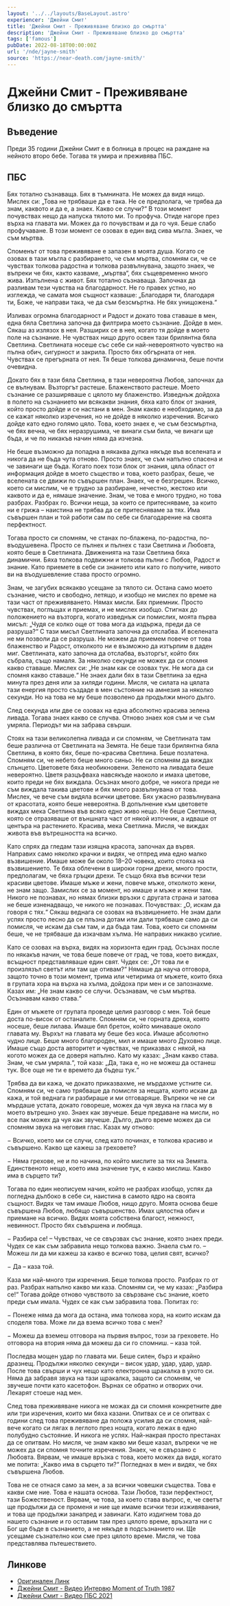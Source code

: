 ```yaml
---
layout: '../../layouts/BaseLayout.astro'
experiencer: 'Джейни Смит'
title: 'Джейни Смит - Преживяване близко до смъртта'
description: 'Джейни Смит - Преживяване близко до смъртта'
tags: ['famous']
pubDate: 2022-08-18T00:00:00Z
url: '/nde/jayne-smith'
source: 'https://near-death.com/jayne-smith/'
---
```


# Джейни Смит - Преживяване близко до смъртта

## Въведение

Преди 35 години Джейни Смит е в болница в процес на раждане на нейното второ бебе. Тогава тя умира и преживява ПБС.

## ПБС

Бях тотално съзнаваща. Бях в тъмнината. Не можех да видя нищо. Мислех си: „Това не трябваше да е така. Не се предполага, че трябва да знам, каквото и да е, а знаех. Какво се случи?“ В този момент почувствах нещо да напуска тялото ми. То профуча. Отиде нагоре през върха на главата ми. Можех да го почувствам и да го чуя. Беше слабо профучаване. В този момент се озовах в един вид сива мъгла. Знаех, че съм мъртва.

Споменът от това преживяване е запазен в моята душа. Когато се озовах в тази мъгла с разбирането, че съм мъртва, спомням си, че се чувствах толкова радостна и толкова развълнувана, защото знаех, че въпреки че бях, както казваме, „мъртва“, бях същевременно много жива. Изпълнена с живот. Бях тотално съзнаваща. Започнах да разливам тези чувства на благодарност. Не го правех устно, но изглежда, че самата моя същност казваше: „Благодаря ти, благодаря ти, Боже, че направи така, че да съм безсмъртна. Не бях унищожена.“

Изливах огромна благодарност и Радост и докато това ставаше в мен, една бяла Светлина започна да филтрира моето съзнание. Дойде в мен. Сякаш аз излязох в нея. Разширих се в нея, когато тя дойде в моето поле на съзнание. Не чувствах нищо друго освен тази брилянтна бяла Светлина. Светлината носеше със себе си най-невероятното чувство на пълна обич, сигурност и закрила. Просто бях обгърната от нея. Чувствах се прегърната от нея. Тя беше толкова динамична, беше почти очевидна.

Докато бях в тази бяла Светлина, в тази невероятна Любов, започнах да се вълнувам. Възторгът растеше. Блаженството растеше. Моето съзнание се разширяваше с цялото му блаженство. Изведнъж дойдоха в полето на съзнанието ми всякакви знания, бяха като блок от знания, който просто дойде и се настани в мен. Знам какво е необходимо, за да се кажат няколко изречения, но не дойде в няколко изречения. Всичко дойде като едно голямо цяло. Това, което знаех е, че съм безсмъртна, че бях вечна, че бях неразрушима, че винаги съм била, че винаги ще бъда, и че по никакъв начин няма да изчезна.

Не беше възможно да попадна в някаква дупка някъде във вселената и никога да не бъда чута отново. Просто знаех, че съм напълно спасена и че завинаги ще бъда. Когато поех този блок от знания, цяла област от информация дойде в моето същество и това, което разбрах, беше, че вселената се движи по съвършен план. Знаех, че е безгрешен. Всичко, което си мислим, че е трудно за разбиране, нечестно, жестоко или каквото и да е, нямаше значение. Знам, че това е много трудно, но това разбрах. Разбрах го. Всички неща, за които се притесняваме, за които ни е грижа – наистина не трябва да се притесняваме за тях. Има съвършен план и той работи сам по себе си благодарение на своята перфектност.

Тогава просто си спомням, че станах по-блажена, по-радостна, по-въодушевена. Просто се пълнех и пълнех с тази Светлина и Любовта, която беше в Светлината. Движенията на тази Светлина бяха динамични. Бяха толкова подвижни и толкова пълни с Любов, Радост и знание. Като приемете в себе си знанието или като го получите, нивото ви на въодушевление става просто огромно.

Знам, че загубих всякакво усещане за тялото си. Остана само моето съзнание, чисто и свободно, летящо, и изобщо не мислех по време на тази част от преживяването. Нямах мисли. Бях приемник. Просто чувствах, поглъщах и приемах, и не мислех изобщо. Стигнах до положението на възторга, когато изведнъж си помислих, моята първа мисъл: „Чудя се колко още от това мога да издържа, преди да се разруша?“ С тази мисъл Светлината започна да отслабва. И вселената не ми позволи да се разруша. Не можем да приемем повече от това блаженство и Радост, отколкото ни е възможно да изтърпим в даден миг. Светлината, като започна да отслабва, възторгът, който бях събрала, също намаля. За няколко секунди не можех да си спомня какво ставаше. Мислех си: „Не знам как се озовах тук. Не мога да си спомня какво ставаше.“ Не знаех дали бях в тази Светлина за една минута през деня или за хиляди години. Мисля, че силата на цялата тази енергия просто създаде в мен състояние на амнезия за няколко секунди. Но на това не му беше позволено да продължи много дълго.

След секунда или две се озовах на една абсолютно красива зелена ливада. Тогава знаех какво се случва. Отново знаех коя съм и че съм умряла. Периодът ми на забрава свърши.

Стоях на тази великолепна ливада и си спомням, че Светлината там беше различна от Светлината на Земята. Не беше тази брилянтна бяла Светлина, в която бях, беше по-красива Светлина. Беше позлатена. Спомням си, че небето беше много синьо. Не си спомням да виждах слънцето. Цветовете бяха необикновени. Зеленото на ливадата беше невероятно. Цветя разцъфваха навсякъде наоколо и имаха цветове, които преди не бях виждала. Осъзнах много добре, че никога преди не съм виждала такива цветове и бях много развълнувана от това. Мислех, че вече съм видяла всички цветове. Бях ужасно развълнувана от красотата, която беше невероятна. В допълнение към цветовете виждах мека Светлина във всяко едно живо нещо. Не беше Светлина, която се отразяваше от външната част от някой източник, а идваше от центъра на растението. Красива, мека Светлина. Мисля, че виждах живота във вътрешността на всичко.

Като спрях да гледам тази изящна красота, започнах да вървя. Направих само няколко крачки и видях, че отпред има едно малко възвишение. Имаше може би около 18–20 човека, които стояха на възвишението. Те бяха облечени в широки горни дрехи, много прости, предполагам, че бяха гръцки дрехи. Те също бяха във всички тези красиви цветове. Имаше мъже и жени, повече мъже, отколкото жени, не знам защо. Замислих се за момент, но имаше и мъже и жени там. Никого не познавах, но нямах близки връзки с другата страна и затова не беше изненадващо, че никого не познавах. Почувствах: „О, искам да говоря с тях.“ Сякаш веднага се озовах на възвишението. Не знам дали успях просто лесно да се плъзна дотам или дали трябваше само да си помисля, че искам да съм там, и да бъда там. Това, което си спомням беше, че не трябваше да изкачвам хълма. Не направих никакво усилие.

Като се озовах на върха, видях на хоризонта един град. Осъзнах после по някакъв начин, че това беше повече от град, че това, което виждах, всъщност представляваше един свят. Чудех се: „От това ли е произлязъл светът или там ще отивам?“ Нямаше да науча отговора, защото точно в този момент, трима или четирима от мъжете, които бяха в групата хора на върха на хълма, дойдоха при мен и се запознахме. Казах им: „Не знам какво се случи. Осъзнавам, че съм мъртва. Осъзнавам какво става.“

Един от мъжете от групата проведе целия разговор с мен. Той беше доста по-висок от останалите. Спомням си, че горната дреха, която носеше, беше лилава. Имаше бял бретон, който минаваше около главата му. Върхът на главата му беше без коса. Имаше абсолютно чудно лице. Беше много благороден, мил и имаше много Духовно лице. Имаше също доста авторитет и чувствах, че приказвах с някой, на когото можех да се доверя напълно. Като му казах: „Знам какво става. Знам, че съм умряла.“, той каза: „Да, така е, но не можеш да останеш тук. Все още не ти е времето да бъдеш тук.“

Трябва да ви кажа, че докато приказвахме, не мърдахме устните си. Спомням си, че само трябваше да помисля за нещата, които искам да кажа, и той веднага ги разбираше и ми отговаряше. Въпреки че не си мърдаше устата, докато говореше, можех да чуя звука на гласа му в моето вътрешно ухо. Знаех как звучеше. Беше предаване на мисли, но все пак можех да чуя как звучеше. Дълго, дълго време можех да си спомням звука на неговия глас. Казах му отново:

&minus; Всичко, което ми се случи, след като починах, е толкова красиво и съвършено. Какво ще кажеш за греховете?

&minus; Няма грехове, не и по начина, по който мислите за тях на Земята. Единственото нещо, което има значение тук, е какво мислиш. Какво има в сърцето ти?

Тогава по един неописуем начин, който не разбрах изобщо, успях да погледна дълбоко в себе си, наистина в самото ядро на своята същност. Видях че там имаше Любов, нищо друго. Моята основа беше съвършена Любов, любящо съвършенство. Имах цялостна обич и приемане на всичко. Видях моята собствена благост, нежност, невинност. Просто бях съвършена и любяща.

&minus; Разбира се! – Чувствах, че се свързвах със знание, която знаех преди. Чудех се как съм забравила нещо толкова важно. Знаела съм го. – Можеш ли да ми кажеш за какво е всичко това, целия свят, всичко?

&minus; Да – каза той.

Каза ми най-много три изречения. Беше толкова просто. Разбрах го от раз. Разбрах напълно какво ми каза. Спомням си, че му казах: „Разбира се!“ Тогава дойде отново чувството за свързване със знание, което преди съм имала. Чудех се как съм забравила това. Попитах го:

&minus; Понеже няма да мога да остана, има толкова хора, на които искам да споделя това. Може ли да взема всичко това с мен?

&minus; Можеш да вземеш отговора на първия въпрос, този за греховете. Но отговора на втория няма да можеш да си го спомниш. – каза той.

Последва мощен удар по главата ми. Беше силен, бърз и крайно дразнещ. Продължи няколко секунди – висок удар, удар, удар, удар. После това свърши и чух нещо като електронна щракалка в ухото си. Няма да забравя звука на тази щракалка, защото си спомням, че звучеше почти като касетофон. Върнах се обратно и отворих очи. Лекарят стоеше над мен.

След това преживяване никога не можах да си спомня конкретните две или три изречения, които ми бяха казани. Опитвах се и се опитвах с години след това преживяване да положа усилия да си спомня, най-вече когато си лягах в леглото през нощта, когато лежах в едно полубудно състояние. И никога не успях. Най-накрая просто престанах да се опитвам. Но мисля, че знам какво ми беше казал, въпреки че не можех да си спомня точните изречения. Знаех, че е свързано с Любовта. Вярвам, че имаше връзка с това, което можех да видя, когато ме попита: „Какво има в сърцето ти?“ Погледнах в мен и видях, че бях съвършена Любов.

Това не се отнася само за мен, а за всички човешки същества. Това е какви сме ние. Това е нашата основа. Тази Любов, тази перфектност, тази Божественост. Вярвам, че това, за което става въпрос, е, че светът ще продължи да се променя и ние ще имаме всички тези изживявания, и това ще продължи занапред и завинаги. Като издигнем това до нашето съзнание и го оставим там през цялото време, връзката ни с Бог ще бъде в съзнанието, а не някъде в подсъзнанието ни. Ще усещаме съзнателно кои сме през цялото време. Мисля, че това представлява пътешествието.

## Линкове

- [Оригинален Линк](https://near-death.com/jayne-smith/)
- [Джейни Смит - Видео Интервю Moment of Truth 1987](https://www.youtube.com/watch?v=_0WvcxHvj7M)
- [Джейни Смит - Видео ПБС 2021](https://www.youtube.com/watch?v=vCOpzLBYeto)
